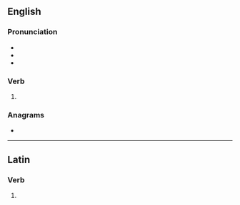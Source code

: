 ==English==

===Pronunciation===
* {{IPA|/ˈmɛnt/|lang=en}}
* {{audio|en-us-meant.ogg|Audio (US)|lang=en}}
* {{rhymes|ɛnt|lang=en}}

===Verb===
{{head|en|verb form}}

# {{en-past of|mean}}

===Anagrams===
* {{anagrams|en|a=aemnt|Manet|ament|ant'em|antem|manet|menta|nemat-}}

----

==Latin==

===Verb===
{{la-verb-form|meant}}

# {{inflection of|meō||3|p|pres|actv|indc|lang=la}}